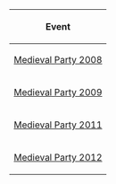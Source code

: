 

<center>
{|class="wikitable" border="1"
!Event
|-
|[http://archives.clubpenguinwiki.info/swf.cpcheats.info/rooms/unknown_year/medieval_party/0516party50.swf Medieval Party 2008]
|-
|[http://archives.clubpenguinwiki.info/swf.cpcheats.info/rooms/2009/medieval_party_2009/party1.swf Medieval Party 2009]
|-
|[[Media:MedievalParty2011Party1.swf|Medieval Party 2011]]
|-
|[[Media:MedievalParty2012party1.swf|Medieval Party 2012]]
|}
</center>
